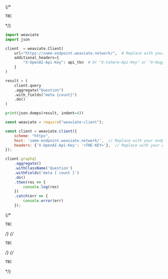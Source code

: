 
<Tabs groupId="languages">
{/* <TabItem value="graphql" label="GraphQL">

```graphql
TBC
```

</TabItem> */}
<TabItem value="py" label="Python">

```python
import weaviate
import json

client  = weaviate.Client(
    url="https://some-endpoint.weaviate.network/",  # Replace with your endpoint
    additional_headers={
        "X-OpenAI-Api-Key": api_tkn  # Or "X-Cohere-Api-Key" or "X-HuggingFace-Api-Key" 
    }
)

result = (
    client.query
    .aggregate("Question")
    .with_fields("meta {count}")
    .do()
)

print(json.dumps(result, indent=4))
```

</TabItem>
<TabItem value="js" label="JavaScript">

```js
const weaviate = require("weaviate-client");

const client = weaviate.client({
    scheme: "https",
    host: 'some-endpoint.weaviate.network/',  // Replace with your endpoint
    headers: {'X-OpenAI-Api-Key': '<THE-KEY>'},  // Replace with your API key
});

client.graphql
    .aggregate()
    .withClassName('Question')
    .withFields('meta { count }')
    .do()
    .then(res => {
        console.log(res)
    })
    .catch(err => {
        console.error(err)
    });
```

</TabItem>
{/* <TabItem value="go" label="Go">

```go
TBC
```

</TabItem> */}
{/* <TabItem value="java" label="Java">

```java
TBC
```

</TabItem> */}
{/* <TabItem value="curl" label="Curl">

```bash
TBC
```

</TabItem> */}
</Tabs>